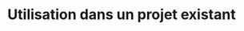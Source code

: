 ---
title: "Utilisation dans un projet existant"
description: "Un tutoriel sur l'utilisation de @aws/nx-plugin dans un projet existant."
---